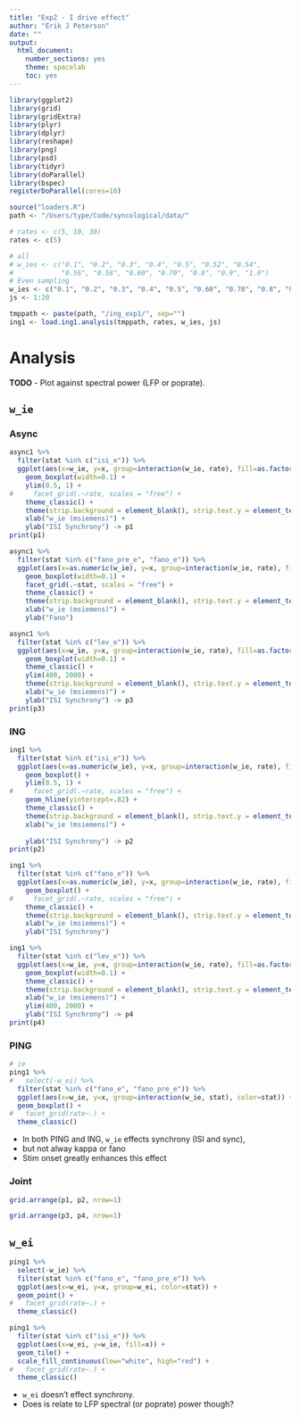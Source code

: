 ```yaml
---
title: "Exp2 - I drive effect"
author: "Erik J Peterson"
date: ""
output:
  html_document:
    number_sections: yes
    theme: spacelab
    toc: yes
---
```


```r
library(ggplot2)
library(grid)
library(gridExtra)
library(plyr)
library(dplyr)
library(reshape)
library(png)
library(psd)
library(tidyr)
library(doParallel)
library(bspec)
registerDoParallel(cores=10)

source("loaders.R")
path <- "/Users/type/Code/syncological/data/"
```

```r
# rates <- c(5, 10, 30)
rates <- c(5)

# all
# w_ies <- c("0.1", "0.2", "0.3", "0.4", "0.5", "0.52", "0.54", 
#            "0.56", "0.58", "0.60", "0.70", "0.8", "0.9", "1.0")
# Even sampling
w_ies <- c("0.1", "0.2", "0.3", "0.4", "0.5", "0.60", "0.70", "0.8", "0.9", "1.0")
js <- 1:20

tmppath <- paste(path, "/ing_exp1/", sep="")
ing1 <- load.ing1.analysis(tmppath, rates, w_ies, js)
```


# Analysis

__TODO__
- Plot against spectral power (LFP or poprate).


## `w_ie` 

### Async

```r
async1 %>%
  filter(stat %in% c("isi_e")) %>%
  ggplot(aes(x=w_ie, y=x, group=interaction(w_ie, rate), fill=as.factor(rate))) + 
    geom_boxplot(width=0.1) + 
    ylim(0.5, 1) +
#     facet_grid(.~rate, scales = "free") +
    theme_classic() + 
    theme(strip.background = element_blank(), strip.text.y = element_text(angle = 0)) +
    xlab("w_ie (msiemens)") +
    ylab("ISI Synchrony") -> p1
print(p1)
```

```r
async1 %>%
  filter(stat %in% c("fano_pre_e", "fano_e")) %>%
  ggplot(aes(x=as.numeric(w_ie), y=x, group=interaction(w_ie, rate), fill=as.factor(rate))) + 
    geom_boxplot(width=0.1) + 
    facet_grid(.~stat, scales = "free") +
    theme_classic() + 
    theme(strip.background = element_blank(), strip.text.y = element_text(angle = 0)) +
    xlab("w_ie (msiemens)") +
    ylab("Fano") 
```

```r
async1 %>%
  filter(stat %in% c("lev_e")) %>%
  ggplot(aes(x=w_ie, y=x, group=interaction(w_ie, rate), fill=as.factor(rate))) + 
    geom_boxplot(width=0.1) + 
    theme_classic() +
    ylim(400, 2000) +
    theme(strip.background = element_blank(), strip.text.y = element_text(angle = 0)) +
    xlab("w_ie (msiemens)") +
    ylab("ISI Synchrony") -> p3
print(p3)
```


### ING

```r
ing1 %>%
  filter(stat %in% c("isi_e")) %>%
  ggplot(aes(x=as.numeric(w_ie), y=x, group=interaction(w_ie, rate), fill=as.factor(rate))) + 
    geom_boxplot() + 
    ylim(0.5, 1) +
#     facet_grid(.~rate, scales = "free") +
    geom_hline(yintercept=.82) +
    theme_classic() + 
    theme(strip.background = element_blank(), strip.text.y = element_text(angle = 0)) +
    xlab("w_ie (msiemens)") +
    
    ylab("ISI Synchrony") -> p2
print(p2)
```

```r
ing1 %>%
  filter(stat %in% c("fano_e")) %>%
  ggplot(aes(x=as.numeric(w_ie), y=x, group=interaction(w_ie, rate), fill=as.factor(rate))) + 
    geom_boxplot() + 
#     facet_grid(.~rate, scales = "free") +
    theme_classic() + 
    theme(strip.background = element_blank(), strip.text.y = element_text(angle = 0)) +
    xlab("w_ie (msiemens)") +
    ylab("ISI Synchrony")
```

```r
ing1 %>%
  filter(stat %in% c("lev_e")) %>%
  ggplot(aes(x=w_ie, y=x, group=interaction(w_ie, rate), fill=as.factor(rate))) + 
    geom_boxplot(width=0.1) + 
    theme_classic() + 
    theme(strip.background = element_blank(), strip.text.y = element_text(angle = 0)) +
    xlab("w_ie (msiemens)") +
    ylim(400, 2000) +
    ylab("ISI Synchrony") -> p4
print(p4)
```


### PING

```r
# ie
ping1 %>%
#   select(-w_ei) %>%
  filter(stat %in% c("fano_e", "fano_pre_e")) %>%
  ggplot(aes(x=w_ie, y=x, group=interaction(w_ie, stat), color=stat)) + 
  geom_boxplot() + 
#   facet_grid(rate~.) +
  theme_classic() 
```

* In both PING and ING, `w_ie` effects synchrony (ISI and sync),
* but not alway kappa or fano
* Stim onset greatly enhances this effect


### Joint

```r
grid.arrange(p1, p2, nrow=1)
```

```r
grid.arrange(p3, p4, nrow=1)
```

## `w_ei` 

```r
ping1 %>%
  select(-w_ie) %>%
  filter(stat %in% c("fano_e", "fano_pre_e")) %>%
  ggplot(aes(x=w_ei, y=x, group=w_ei, color=stat)) + 
  geom_point() + 
#   facet_grid(rate~.) +
  theme_classic()
```

```r
ping1 %>%
  filter(stat %in% c("isi_e")) %>%
  ggplot(aes(x=w_ei, y=w_ie, fill=x)) + 
  geom_tile() + 
  scale_fill_continuous(low="white", high="red") +
#   facet_grid(rate~.) +
  theme_classic()
```

* `w_ei` doesn't effect synchrony.
* Does is relate to LFP spectral (or poprate) power though?
